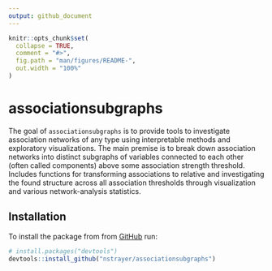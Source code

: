 ```yaml
---
output: github_document
---
```


<!-- README.md is generated from README.Rmd. Please edit that file -->

```r
knitr::opts_chunk$set(
  collapse = TRUE,
  comment = "#>",
  fig.path = "man/figures/README-",
  out.width = "100%"
)
```

# associationsubgraphs

<!-- badges: start -->
<!-- badges: end -->

The goal of `associationsubgraphs` is to provide tools to investigate association networks of any type using interpretable methods and exploratory visualizations. The main premise is to break down association networks into distinct subgraphs of variables connected to each other (often called components) above some association strength threshold. Includes functions for transforming associations to relative and investigating the found structure across all association thresholds through visualization and various network-analysis statistics. 

## Installation


To install the package from from [GitHub](https://github.com/) run:

``` r
# install.packages("devtools")
devtools::install_github("nstrayer/associationsubgraphs")
```
